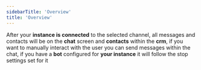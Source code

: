 ```yaml
---
sidebarTitle: 'Overview'
title: 'Overview'
---
```


After your **instance is connected** to the selected channel, all messages and contacts will be on the **chat** screen and **contacts** within the **crm**, if you want to manually interact with the user you can send messages within the chat, if you have a **bot** configured for **your instance** it will follow the stop settings set for it